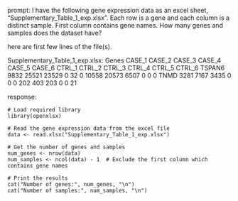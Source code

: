 prompt:
I have the following gene expression data as an excel sheet,  "Supplementary_Table_1_exp.xlsx". Each row is a gene and each column is a distinct sample. First column contains gene names. How many genes and samples does the dataset have?

here are first few lines of the file(s).

Supplementary_Table_1_exp.xlsx:
Genes	CASE_1	CASE_2	CASE_3	CASE_4	CASE_5	CASE_6	CTRL_1	CTRL_2	CTRL_3	CTRL_4	CTRL_5	CTRL_6
TSPAN6	9832	25521	23529	0	32	0	10558	20573	6507	0	0	 0
TNMD	3281	 7167	 3435	0	 0	0	  202	  403	 203	0	0	21


response:
```
# Load required library
library(openxlsx)

# Read the gene expression data from the excel file
data <- read.xlsx("Supplementary_Table_1_exp.xlsx")

# Get the number of genes and samples
num_genes <- nrow(data)
num_samples <- ncol(data) - 1  # Exclude the first column which contains gene names

# Print the results
cat("Number of genes:", num_genes, "\n")
cat("Number of samples:", num_samples, "\n")
```
